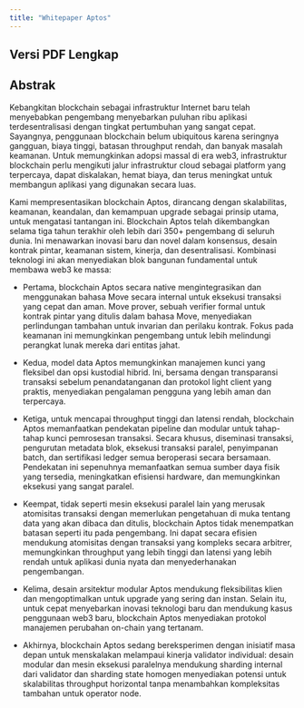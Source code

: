 ```yaml
---
title: "Whitepaper Aptos"
---
```



## Versi PDF Lengkap

<CardGrid>
  <LinkCard href="https://aptosfoundation.org/whitepaper/aptos-whitepaper_en.pdf" title="🇺🇸 English (en-US) ↗" description="Whitepaper Aptos asli dalam bahasa Inggris PDF" target="_blank" />

  <LinkCard href="https://aptosfoundation.org/whitepaper/aptos-whitepaper_ko.pdf" title="🇰🇷 한국어 Korean (ko-KR) ↗" description="Whitepaper Aptos PDF diterjemahkan ke bahasa Korea" target="_blank" />

  <LinkCard href="https://aptosfoundation.org/whitepaper/aptos-whitepaper_ja.pdf" title="🇯🇵 日本語 Japanese (ja-JP) ↗" description="Whitepaper Aptos PDF diterjemahkan ke bahasa Jepang" target="_blank" />

  <LinkCard href="https://aptosfoundation.org/whitepaper/aptos-whitepaper_es.pdf" title="🇪🇸 Español Spanish (es-ES) ↗" description="Whitepaper Aptos PDF diterjemahkan ke bahasa Spanyol" target="_blank" />
</CardGrid>

## Abstrak

Kebangkitan blockchain sebagai infrastruktur Internet baru telah menyebabkan pengembang menyebarkan puluhan ribu aplikasi terdesentralisasi dengan tingkat pertumbuhan yang sangat cepat.
Sayangnya, penggunaan blockchain belum ubiquitous karena seringnya gangguan, biaya tinggi, batasan throughput rendah, dan banyak masalah keamanan. Untuk memungkinkan adopsi massal di era web3, infrastruktur blockchain perlu mengikuti jalur infrastruktur cloud sebagai platform yang terpercaya, dapat diskalakan, hemat biaya, dan terus meningkat untuk membangun aplikasi yang digunakan secara luas.

Kami mempresentasikan blockchain Aptos, dirancang dengan skalabilitas, keamanan, keandalan, dan kemampuan upgrade sebagai prinsip utama, untuk mengatasi tantangan ini. Blockchain Aptos telah dikembangkan selama tiga tahun terakhir oleh lebih dari 350+ pengembang di seluruh dunia. Ini menawarkan inovasi baru dan novel dalam konsensus, desain kontrak pintar, keamanan sistem, kinerja, dan desentralisasi. Kombinasi teknologi ini akan menyediakan blok bangunan fundamental untuk membawa web3 ke massa:

- Pertama, blockchain Aptos secara native mengintegrasikan dan menggunakan bahasa Move secara internal untuk eksekusi transaksi yang cepat dan aman. Move prover, sebuah verifier formal untuk kontrak pintar yang ditulis dalam bahasa Move, menyediakan perlindungan tambahan untuk invarian dan perilaku kontrak. Fokus pada keamanan ini memungkinkan pengembang untuk lebih melindungi perangkat lunak mereka dari entitas jahat.

- Kedua, model data Aptos memungkinkan manajemen kunci yang fleksibel dan opsi kustodial hibrid. Ini, bersama dengan transparansi transaksi sebelum penandatanganan dan protokol light client yang praktis, menyediakan pengalaman pengguna yang lebih aman dan terpercaya.

- Ketiga, untuk mencapai throughput tinggi dan latensi rendah, blockchain Aptos memanfaatkan pendekatan pipeline dan modular untuk tahap-tahap kunci pemrosesan transaksi. Secara khusus, diseminasi transaksi, pengurutan metadata blok, eksekusi transaksi paralel, penyimpanan batch, dan sertifikasi ledger semua beroperasi secara bersamaan. Pendekatan ini sepenuhnya memanfaatkan semua sumber daya fisik yang tersedia, meningkatkan efisiensi hardware, dan memungkinkan eksekusi yang sangat paralel.

- Keempat, tidak seperti mesin eksekusi paralel lain yang merusak atomisitas transaksi dengan memerlukan pengetahuan di muka tentang data yang akan dibaca dan ditulis, blockchain Aptos tidak menempatkan batasan seperti itu pada pengembang. Ini dapat secara efisien mendukung atomisitas dengan transaksi yang kompleks secara arbitrer, memungkinkan throughput yang lebih tinggi dan latensi yang lebih rendah untuk aplikasi dunia nyata dan menyederhanakan pengembangan.

- Kelima, desain arsitektur modular Aptos mendukung fleksibilitas klien dan mengoptimalkan untuk upgrade yang sering dan instan. Selain itu, untuk cepat menyebarkan inovasi teknologi baru dan mendukung kasus penggunaan web3 baru, blockchain Aptos menyediakan protokol manajemen perubahan on-chain yang tertanam.

- Akhirnya, blockchain Aptos sedang bereksperimen dengan inisiatif masa depan untuk menskalakan melampaui kinerja validator individual: desain modular dan mesin eksekusi paralelnya mendukung sharding internal dari validator dan sharding state homogen menyediakan potensi untuk skalabilitas throughput horizontal tanpa menambahkan kompleksitas tambahan untuk operator node.
